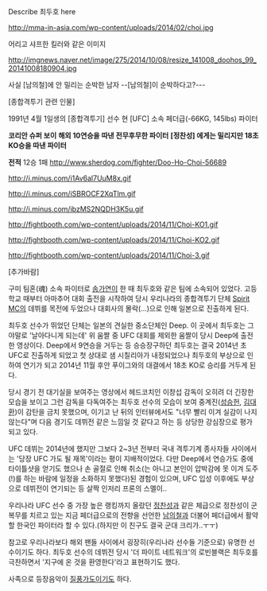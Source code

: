 Describe 최두호 here

http://mma-in-asia.com/wp-content/uploads/2014/02/choi.jpg

어리고 샤프한 킬러와 같은 이미지

http://imgnews.naver.net/image/275/2014/10/08/resize_141008_doohos_99_20141008180904.jpg

사실 [남의철]에 안 밀리는 순박한 남자 --[남의철]이 순박하다고?---

[종합격투기 관련 인물]

1991년 4월 1일생의 [종합격투기] 선수
현 [UFC] 소속 페더급(-66KG, 145lbs) 파이터

'''코리안 슈퍼 보이''' '''해외 10연승을 따낸 전무후무한 파이터'''
'''[정찬성] 에게는 밀리지만 18초 KO승을 따낸 파이터'''

'''전적''' 12승 1패 http://www.sherdog.com/fighter/Doo-Ho-Choi-56689

http://i.minus.com/i1Av6al7UuM8x.gif

http://i.minus.com/iSBROCF2XqTlm.gif

http://i.minus.com/ibzMS2NQDH3K5u.gif

http://fightbooth.com/wp-content/uploads/2014/11/Choi-KO1.gif

http://fightbooth.com/wp-content/uploads/2014/11/Choi-KO2.gif

http://fightbooth.com/wp-content/uploads/2014/11/Choi-3.gif


[추가바람]


구미 팀혼(魂) 소속 파이터로 [[송가연]]이 한 때 최두호와 같은 팀에 소속되어 있었다. 고등학교 때부터 아마추어 대회 출전을 시작하여 당시 우리나라의 종합격투기 단체 [[Spirit MC]]의 데뷔를 목전에 두었으나 대회사의 몰락(...)으로 인해 일본으로 진출하게 된다.

최두호 선수가 뛰었던 단체는 일본의 견실한 중소단체인 Deep. 이 곳에서 최두호는 그야말로 '날아다니게 되는데' 위 움짤 중 UFC 대회를 제외한 움짤이 당시 Deep에 출전한 영상이다. Deep에서 9연승을 거두는 등 승승장구하던 최두호는 결국 2014년 초 UFC로 진출하게 되었고 첫 상대로 샘 시칠리아가 내정되었으나 최두호의 부상으로 인하여 연기가 되고 2014년 11월 후안 푸이그와의 대결에서 18초 KO로 승리를 거두게 된다. 

당시 경기 전 대기실을 보여주는 영상에서 헤드코치인 이창섭 감독이 오히려 더 긴장한 모습을 보이고 그런 감독을 다독여주는 최두호 선수의 모습이 보여 중계진([[성승헌]], [[김대환]])이 감탄을 금치 못했으며, 이기고 난 뒤의 인터뷰에서도 "너무 빨리 이겨 실감이 나지 않는다"며 다음 경기도 데뷔전 같은 느낌일 것 같다고 하는 등 상당한 강심장으로 평가되고 있다.

UFC 데뷔는 2014년에 했지만 그보다 2~3년 전부터 국내 격투기계 종사자들 사이에서는 '당장 UFC 가도 될 재목'이라는 평이 지배적이었다. 다만 Deep에서 연승가도 중에 타이틀샷을 얻기도 했으나 손 골절로 인해 취소(는 아니고 본인이 압박감에 못 이겨 도주(!)를 하는 바람에 일정을 소화하지 못했다)된 경험이 있으며, UFC 입성 이후에도 부상으로 데뷔전이 연기되는 등 살짝 인저리 프론의 스멜이..

우리나라 UFC 선수 중 가장 높은 랭킹까지 올랐던 [[정찬성]]과 같은 체급으로 정찬성이 군복무를 치르고 있는 지금 페더급으로의 전향을 선언한 [[남의철]]과 더불어 페더급에서 활약할 한국인 파이터라 할 수 있다.(하지만 이 친구도 결국 군대 크리가..ㅜㅜ) 

참고로 우리나라보다 해외 팬들 사이에서 굉장히(우리나라 선수들 기준으로) 유명한 선수이기도 하다. 최두호 선수의 데뷔전 당시 '더 파이트 네트워크'의 로빈블랙은 최두호를 극찬하면서 '지구에 온 것을 환영한다'라고 표현하기도 했다.


사족으로 등장음악이 [[질풍가도]]이기도 하다.

